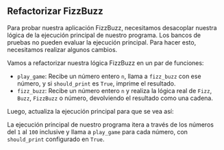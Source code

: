 
## Refactorizar FizzBuzz

Para probar nuestra aplicación FizzBuzz,
necesitamos desacoplar nuestra lógica de la ejecución principal de nuestro programa.
Los bancos de pruebas no pueden evaluar la ejecución principal.
Para hacer esto, necesitamos realizar algunos cambios.

Vamos a refactorizar nuestra lógica FizzBuzz en un par de funciones:

<FizzBuzzRefactorCode />

- `play_game`: Recibe un número entero `n`, llama a `fizz_buzz` con ese número, y si `should_print` es `True`, imprime el resultado.
- `fizz_buzz`: Recibe un número entero `n` y realiza la lógica real de `Fizz`, `Buzz`, `FizzBuzz` o número, devolviendo el resultado como una cadena.

Luego, actualiza la ejecución principal para que se vea así:

<PlayGameCode />

La ejecución principal de nuestro programa itera a través de los números del `1` al `100` inclusive y llama a `play_game` para cada número, con `should_print` configurado en `True`.